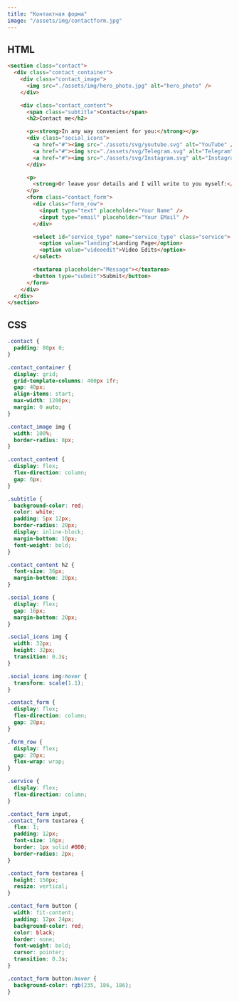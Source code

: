 ```yaml
---
title: "Контактная форма"
image: "/assets/img/contactform.jpg"
---
```


## HTML

```html
<section class="contact">
  <div class="contact_container">
    <div class="contact_image">
      <img src="./assets/img/hero_photo.jpg" alt="hero_photo" />
    </div>

    <div class="contact_content">
      <span class="subtitle">Contacts</span>
      <h2>Contact me</h2>

      <p><strong>In any way convenient for you:</strong></p>
      <div class="social_icons">
        <a href="#"><img src="./assets/svg/youtube.svg" alt="YouTube" /></a>
        <a href="#"><img src="./assets/svg/Telegram.svg" alt="Telegram" /></a>
        <a href="#"><img src="./assets/svg/Instagram.svg" alt="Instagram" /></a>
      </div>

      <p>
        <strong>Or leave your details and I will write to you myself:</strong>
      </p>
      <form class="contact_form">
        <div class="form_row">
          <input type="text" placeholder="Your Name" />
          <input type="email" placeholder="Your EMail" />
        </div>

        <select id="service_type" name="service_type" class="service">
          <option value="landing">Landing Page</option>
          <option value="videoedit">Video Edits</option>
        </select>

        <textarea placeholder="Message"></textarea>
        <button type="submit">Submit</button>
      </form>
    </div>
  </div>
</section>
```

## CSS

```css
.contact {
  padding: 80px 0;
}

.contact_container {
  display: grid;
  grid-template-columns: 400px 1fr;
  gap: 40px;
  align-items: start;
  max-width: 1200px;
  margin: 0 auto;
}

.contact_image img {
  width: 100%;
  border-radius: 8px;
}

.contact_content {
  display: flex;
  flex-direction: column;
  gap: 6px;
}

.subtitle {
  background-color: red;
  color: white;
  padding: 5px 12px;
  border-radius: 20px;
  display: inline-block;
  margin-bottom: 10px;
  font-weight: bold;
}

.contact_content h2 {
  font-size: 36px;
  margin-bottom: 20px;
}

.social_icons {
  display: flex;
  gap: 16px;
  margin-bottom: 20px;
}

.social_icons img {
  width: 32px;
  height: 32px;
  transition: 0.3s;
}

.social_icons img:hover {
  transform: scale(1.1);
}

.contact_form {
  display: flex;
  flex-direction: column;
  gap: 20px;
}

.form_row {
  display: flex;
  gap: 20px;
  flex-wrap: wrap;
}

.service {
  display: flex;
  flex-direction: column;
}

.contact_form input,
.contact_form textarea {
  flex: 1;
  padding: 12px;
  font-size: 16px;
  border: 1px solid #000;
  border-radius: 2px;
}

.contact_form textarea {
  height: 150px;
  resize: vertical;
}

.contact_form button {
  width: fit-content;
  padding: 12px 24px;
  background-color: red;
  color: black;
  border: none;
  font-weight: bold;
  cursor: pointer;
  transition: 0.3s;
}

.contact_form button:hover {
  background-color: rgb(235, 186, 186);
}
```
